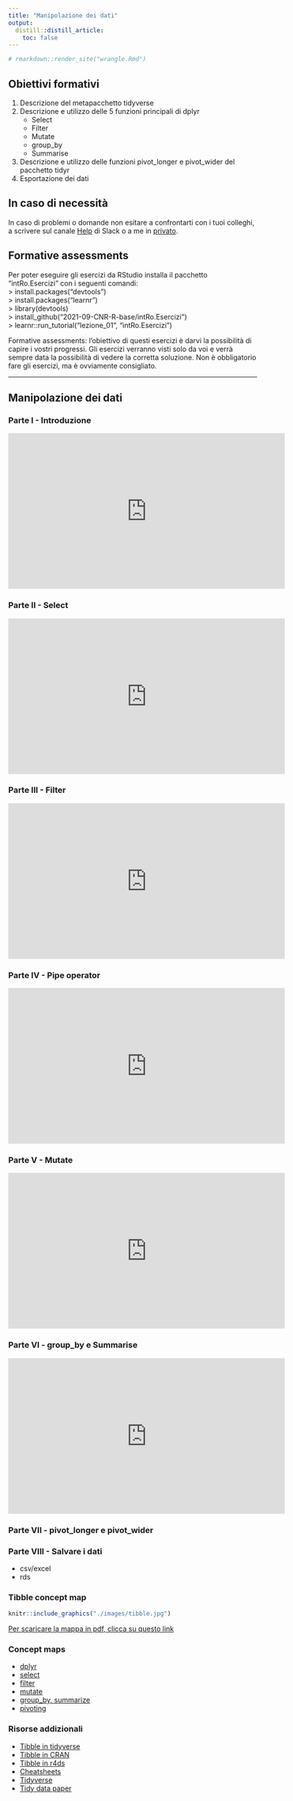 ```yaml
---
title: "Manipolazione dei dati"
output:
  distill::distill_article:
    toc: false
---
```


```r
# rmarkdown::render_site("wrangle.Rmd")
```

## Obiettivi formativi

1. Descrizione del metapacchetto tidyverse    
1. Descrizione e utilizzo delle 5 funzioni principali di dplyr     
    - Select    
    - Filter     
    - Mutate     
    - group_by    
    - Summarise    
1. Descrizione e utilizzo delle funzioni pivot_longer e pivot_wider del pacchetto tidyr     
1. Esportazione dei dati     

## In caso di necessità

In caso di problemi o domande non esitare a confrontarti con i tuoi colleghi, a scrivere sul canale [Help](https://2021-cnr-r-base.slack.com/archives/C02DE4EB1L4) di Slack o a me in [privato](https://2021-cnr-r-base.slack.com/archives/D027RRHFYSX).

## Formative assessments

Per poter eseguire gli esercizi da RStudio installa il pacchetto "intRo.Esercizi" con i seguenti comandi:    
\> install.packages("devtools")    
\> install.packages("learnr")    
\> library(devtools)    
\> install_github("2021-09-CNR-R-base/intRo.Esercizi")    
\> learnr::run_tutorial("lezione_01", "intRo.Esercizi")

Formative assessments: l'obiettivo di questi esercizi è darvi la possibilità di capire i vostri progressi. Gli esercizi verranno visti solo da voi e verrà sempre data la possibilità di vedere la corretta soluzione. Non è obbligatorio fare gli esercizi, ma è ovviamente consigliato. 

----


## Manipolazione dei dati

### Parte I - Introduzione

<iframe width="560" height="315" src="https://www.youtube.com/embed/pdcbAExpovw" title="YouTube video player" frameborder="0" allow="accelerometer; autoplay; clipboard-write; encrypted-media; gyroscope; picture-in-picture" allowfullscreen></iframe>

### Parte II - Select

<iframe width="560" height="315" src="https://www.youtube.com/embed/Y3wZeVFx6nw" title="YouTube video player" frameborder="0" allow="accelerometer; autoplay; clipboard-write; encrypted-media; gyroscope; picture-in-picture" allowfullscreen></iframe>

### Parte III - Filter

<iframe width="560" height="315" src="https://www.youtube.com/embed/3T5uM9BnAqY" title="YouTube video player" frameborder="0" allow="accelerometer; autoplay; clipboard-write; encrypted-media; gyroscope; picture-in-picture" allowfullscreen></iframe>

### Parte IV - Pipe operator

<iframe width="560" height="315" src="https://www.youtube.com/embed/oTVxiVWB3r8" title="YouTube video player" frameborder="0" allow="accelerometer; autoplay; clipboard-write; encrypted-media; gyroscope; picture-in-picture" allowfullscreen></iframe>

### Parte V - Mutate

<iframe width="560" height="315" src="https://www.youtube.com/embed/KaPfA5GmUwU" title="YouTube video player" frameborder="0" allow="accelerometer; autoplay; clipboard-write; encrypted-media; gyroscope; picture-in-picture" allowfullscreen></iframe>

### Parte VI - group_by e Summarise

<iframe width="560" height="315" src="https://www.youtube.com/embed/W78cbpW1Fsg" title="YouTube video player" frameborder="0" allow="accelerometer; autoplay; clipboard-write; encrypted-media; gyroscope; picture-in-picture" allowfullscreen></iframe>

### Parte VII - pivot_longer e pivot_wider



### Parte VIII - Salvare i dati

- csv/excel
- rds

### Tibble concept map

```r
knitr::include_graphics("./images/tibble.jpg")
```

<a href=images/tibble.pdf>Per scaricare la mappa in pdf, clicca su questo link</a>


### Concept maps

- [dplyr](https://github.com/rstudio/concept-maps#dplyr)    
- [select](https://github.com/rstudio/concept-maps#select)    
- [filter](https://github.com/rstudio/concept-maps#filter)    
- [mutate](https://github.com/rstudio/concept-maps#mutate)    
- [group_by, summarize](https://github.com/rstudio/concept-maps#group_by-and-summarize)    
- [pivoting](https://github.com/rstudio/concept-maps#pivoting)    

### Risorse addizionali

- [Tibble in tidyverse](https://tibble.tidyverse.org/)     
- [Tibble in CRAN](https://cran.r-project.org/web/packages/tibble/vignettes/tibble.html)    
- [Tibble in r4ds](https://r4ds.had.co.nz/tibbles.html)    
- [Cheatsheets](https://www.rstudio.com/resources/cheatsheets/)     
- [Tidyverse](https://www.tidyverse.org/)    
- [Tidy data paper](https://vita.had.co.nz/papers/tidy-data.pdf)    



